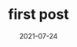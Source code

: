 ---
title: "first post"
date: "2021-07-24"
slug: "another-post"
featureImage : post.png
excerpt : 'lorem ispum de la marre delor emma de la mara bad lock '
---